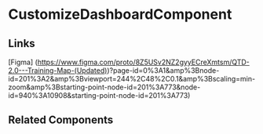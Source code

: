 <!--customize-dashboard.component.stories.mdx -->


<Meta title="QTD Components/DataExchange/CustomizeDashboardComponent/README" component={CustomizeDashboardComponent} />

# CustomizeDashboardComponent

<ArgsTable of={CustomizeDashboardComponent} />

## Links

[Figma] (https://www.figma.com/proto/8Z5USv2NZ2gyyECreXmtsm/QTD-2.0---Training-Map-(Updated))?page-id=0%3A1&amp%3Bnode-id=201%3A2&amp%3Bviewport=244%2C48%2C0.1&amp%3Bscaling=min-zoom&amp%3Bstarting-point-node-id=201%3A773&node-id=940%3A10908&starting-point-node-id=201%3A773)

## Related Components
